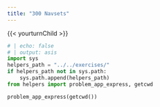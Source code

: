 ```yaml
---
title: "300 Navsets"
---
```


{{< yourturnChild >}}

```python
# | echo: false
# | output: asis
import sys
helpers_path = "../../exercises/"
if helpers_path not in sys.path:
    sys.path.append(helpers_path)
from helpers import problem_app_express, getcwd

problem_app_express(getcwd())
```
